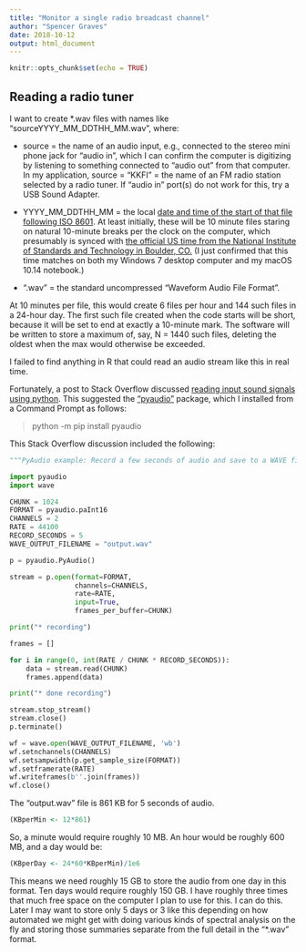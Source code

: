 ```yaml
---
title: "Monitor a single radio broadcast channel"
author: "Spencer Graves"
date: 2018-10-12
output: html_document
---
```


```r
knitr::opts_chunk$set(echo = TRUE)
```

## Reading a radio tuner 

I want to create *.wav files with names like "sourceYYYY_MM_DDTHH_MM.wav", where:  

* source = the name of an audio input, e.g., connected to the stereo mini phone jack for "audio in", which I can confirm the computer is digitizing by listening to something connected to "audio out" from that computer.  In my application, source = "KKFI" = the name of an FM radio station selected by a radio tuner.  If "audio in" port(s) do not work for this, try a USB Sound Adapter.  

* YYYY_MM_DDTHH_MM = the local [date and time of the start of that file following ISO 8601](https://en.wikipedia.org/wiki/ISO_8601).  At least initially, these will be 10 minute files staring on natural 10-minute breaks per the clock on the computer, which presumably is synced with [the official US time from the National Institute of Standards and Technology in Boulder, CO.](https://www.time.gov/) (I just confirmed that this time matches on both my Windows 7 desktop computer and my macOS 10.14 notebook.)

* ".wav" = the standard uncompressed "Waveform Audio File Format".  

At 10 minutes per file, this would create 6 files per hour and 144 such files in a 24-hour day.  The first such file created when the code starts will be short, because it will be set to end at exactly a 10-minute mark.  The software will be written to store a maximum of, say, N = 1440 such files, deleting the oldest when the max would otherwise be exceeded.  

I failed to find anything in R that could read an audio stream like this in real time.  

Fortunately, a post to Stack Overflow discussed [reading input sound signals using python](https://stackoverflow.com/questions/35344649/reading-input-sound-signal-using-python). This suggested the ["pyaudio"](https://people.csail.mit.edu/hubert/pyaudio/) package, which I installed from a Command Prompt as follows:  

> python -m pip install pyaudio

This Stack Overflow discussion included the following:  

```python
"""PyAudio example: Record a few seconds of audio and save to a WAVE file."""

import pyaudio
import wave

CHUNK = 1024
FORMAT = pyaudio.paInt16
CHANNELS = 2
RATE = 44100
RECORD_SECONDS = 5
WAVE_OUTPUT_FILENAME = "output.wav"

p = pyaudio.PyAudio()

stream = p.open(format=FORMAT,
                channels=CHANNELS,
                rate=RATE,
                input=True,
                frames_per_buffer=CHUNK)

print("* recording")

frames = []

for i in range(0, int(RATE / CHUNK * RECORD_SECONDS)):
    data = stream.read(CHUNK)
    frames.append(data)

print("* done recording")

stream.stop_stream()
stream.close()
p.terminate()

wf = wave.open(WAVE_OUTPUT_FILENAME, 'wb')
wf.setnchannels(CHANNELS)
wf.setsampwidth(p.get_sample_size(FORMAT))
wf.setframerate(RATE)
wf.writeframes(b''.join(frames))
wf.close()
```

The "output.wav" file is 861 KB for 5 seconds of audio. 

```r
(KBperMin <- 12*861)
```

So, a minute would require roughly 10 MB.  An hour would be roughly 600 MB, and a day would be:  

```r
(KBperDay <- 24*60*KBperMin)/1e6
```

This means we need roughly 15 GB to store the audio from one day in this format.  Ten days would require roughly 150 GB.  I have roughly three times that much free space on the computer I plan to use for this.  I can do this. Later I may want to store only 5 days or 3 like this depending on how automated we might get with doing various kinds of spectral analysis on the fly and storing those summaries separate from the full detail in the "*.wav" format.  

